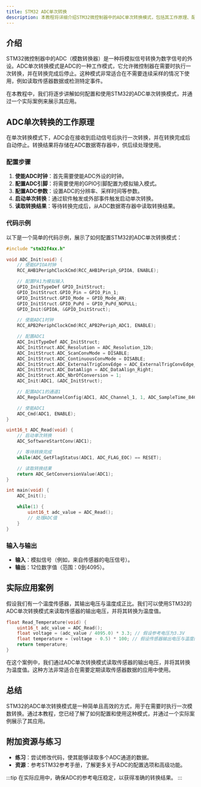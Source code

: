 ```yaml
---
title: STM32 ADC单次转换
description: 本教程将详细介绍STM32微控制器中的ADC单次转换模式，包括其工作原理、配置方法以及实际应用示例。
---
```


## 介绍

STM32微控制器中的ADC（模数转换器）是一种将模拟信号转换为数字信号的外设。ADC单次转换模式是ADC的一种工作模式，它允许微控制器在需要时执行一次转换，并在转换完成后停止。这种模式非常适合在不需要连续采样的情况下使用，例如读取传感器数据或检测特定事件。

在本教程中，我们将逐步讲解如何配置和使用STM32的ADC单次转换模式，并通过一个实际案例来展示其应用。

## ADC单次转换的工作原理

在单次转换模式下，ADC会在接收到启动信号后执行一次转换，并在转换完成后自动停止。转换结果将存储在ADC数据寄存器中，供后续处理使用。

### 配置步骤

1. **使能ADC时钟**：首先需要使能ADC外设的时钟。
2. **配置ADC引脚**：将需要使用的GPIO引脚配置为模拟输入模式。
3. **配置ADC参数**：设置ADC的分辨率、采样时间等参数。
4. **启动单次转换**：通过软件触发或外部事件触发启动单次转换。
5. **读取转换结果**：等待转换完成后，从ADC数据寄存器中读取转换结果。

### 代码示例

以下是一个简单的代码示例，展示了如何配置STM32的ADC单次转换模式：

```c
#include "stm32f4xx.h"

void ADC_Init(void) {
    // 使能GPIOA时钟
    RCC_AHB1PeriphClockCmd(RCC_AHB1Periph_GPIOA, ENABLE);

    // 配置PA1为模拟输入
    GPIO_InitTypeDef GPIO_InitStruct;
    GPIO_InitStruct.GPIO_Pin = GPIO_Pin_1;
    GPIO_InitStruct.GPIO_Mode = GPIO_Mode_AN;
    GPIO_InitStruct.GPIO_PuPd = GPIO_PuPd_NOPULL;
    GPIO_Init(GPIOA, &GPIO_InitStruct);

    // 使能ADC1时钟
    RCC_APB2PeriphClockCmd(RCC_APB2Periph_ADC1, ENABLE);

    // 配置ADC1
    ADC_InitTypeDef ADC_InitStruct;
    ADC_InitStruct.ADC_Resolution = ADC_Resolution_12b;
    ADC_InitStruct.ADC_ScanConvMode = DISABLE;
    ADC_InitStruct.ADC_ContinuousConvMode = DISABLE;
    ADC_InitStruct.ADC_ExternalTrigConvEdge = ADC_ExternalTrigConvEdge_None;
    ADC_InitStruct.ADC_DataAlign = ADC_DataAlign_Right;
    ADC_InitStruct.ADC_NbrOfConversion = 1;
    ADC_Init(ADC1, &ADC_InitStruct);

    // 配置ADC1的通道1
    ADC_RegularChannelConfig(ADC1, ADC_Channel_1, 1, ADC_SampleTime_84Cycles);

    // 使能ADC1
    ADC_Cmd(ADC1, ENABLE);
}

uint16_t ADC_Read(void) {
    // 启动单次转换
    ADC_SoftwareStartConv(ADC1);

    // 等待转换完成
    while(ADC_GetFlagStatus(ADC1, ADC_FLAG_EOC) == RESET);

    // 读取转换结果
    return ADC_GetConversionValue(ADC1);
}

int main(void) {
    ADC_Init();

    while(1) {
        uint16_t adc_value = ADC_Read();
        // 处理ADC值
    }
}
```

### 输入与输出

- **输入**：模拟信号（例如，来自传感器的电压信号）。
- **输出**：12位数字值（范围：0到4095）。

## 实际应用案例

假设我们有一个温度传感器，其输出电压与温度成正比。我们可以使用STM32的ADC单次转换模式来读取传感器的输出电压，并将其转换为温度值。

```c
float Read_Temperature(void) {
    uint16_t adc_value = ADC_Read();
    float voltage = (adc_value / 4095.0) * 3.3; // 假设参考电压为3.3V
    float temperature = (voltage - 0.5) * 100; // 假设传感器输出电压与温度的关系为：V = 0.5 + 0.01 * T
    return temperature;
}
```

在这个案例中，我们通过ADC单次转换模式读取传感器的输出电压，并将其转换为温度值。这种方法非常适合在需要定期读取传感器数据的应用中使用。

## 总结

STM32的ADC单次转换模式是一种简单且高效的方式，用于在需要时执行一次模数转换。通过本教程，您已经了解了如何配置和使用这种模式，并通过一个实际案例展示了其应用。

## 附加资源与练习

- **练习**：尝试修改代码，使其能够读取多个ADC通道的数据。
- **资源**：参考STM32参考手册，了解更多关于ADC的配置选项和高级功能。

:::tip
在实际应用中，确保ADC的参考电压稳定，以获得准确的转换结果。
:::